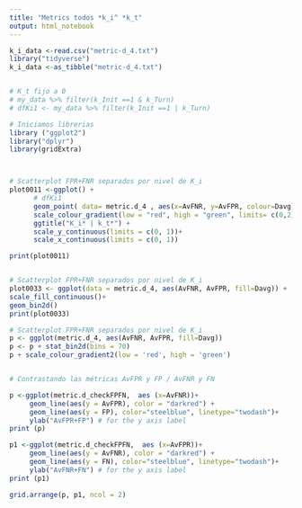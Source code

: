 ```yaml
---
title: "Metrics todos *k_i^ *k_t"
output: html_notebook
---
```


```r

k_i_data <-read.csv("metric-d_4.txt")
library("tidyverse")
k_i_data <-as_tibble("metric-d_4.txt")


# K_t fijo a 0
# my_data %>% filter(k_Init ==1 & k_Turn)
# dfKi1 <- my_data %>% filter(k_Init ==1 | k_Turn)

# Iniciamos librerias
library ("ggplot2")
library("dplyr")
library(gridExtra)



# Scatterplot FPR+FNR separados por nivel de K_i
plot0011 <-ggplot() +
      # dfKi1
      geom_point( data= metric.d_4 , aes(x=AvFNR, y=AvFPR, colour=Davg)) + 
      scale_colour_gradient(low = "red", high = "green", limits= c(0,2) )+
      ggtitle("K_i* | k_t*") +
      scale_y_continuous(limits = c(0, 1))+
      scale_x_continuous(limits = c(0, 1))

print(plot0011)


# Scatterplot FPR+FNR separados por nivel de K_i
plot0033 <- ggplot(data = metric.d_4, aes(AvFNR, AvFPR, fill=Davg)) +
scale_fill_continuous()+
geom_bin2d()
print(plot0033)  

# Scatterplot FPR+FNR separados por nivel de K_i
p <- ggplot(metric.d_4, aes(AvFNR, AvFPR, fill=Davg))
p <- p + stat_bin2d(bins = 70)
p + scale_colour_gradient2(low = 'red', high = 'green')


# Contrastando las métricas AvFPR y FP / AvFNR y FN

p <-ggplot(metric.d_checkFPFN,  aes (x=AvFNR))+
     geom_line(aes(y = AvFPR), color = "darkred") + 
     geom_line(aes(y = FP), color="steelblue", linetype="twodash")+
     ylab("AvFPR+FP") # for the y axis label
print (p)

p1 <-ggplot(metric.d_checkFPFN,  aes (x=AvFPR))+
     geom_line(aes(y = AvFNR), color = "darkred") + 
     geom_line(aes(y = FN), color="steelblue", linetype="twodash")+
     ylab("AvFNR+FN") # for the y axis label
print (p1)

grid.arrange(p, p1, ncol = 2)
```
